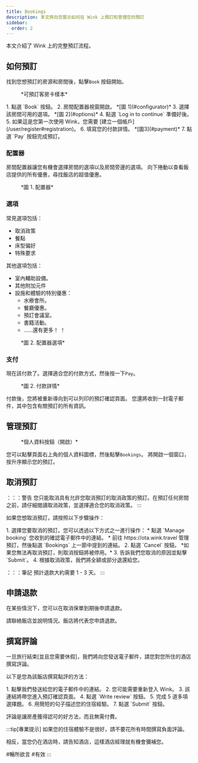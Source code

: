 ```yaml
---
title: Bookings
description: 本文將向您展示如何在 Wink 上預訂和管理您的預訂
sidebar:
  order: 2
---
```


本文介紹了 Wink 上的完整預訂流程。

## 如何預訂

找到您想預訂的房源和房間後，點擊`Book` 按鈕開始。

<figure>
  <CloudinaryImage width="350" height="819" resize="scale" quality="best" alt="可預訂客房卡" src="academy/guest-room-card" errorImage="noimage_opaque_nyrtl0.png" />

  <figcaption>*可預訂客房卡樣本*</figcaption>
</figure>


<Steps>
  1. 點選 `Book` 按鈕。
  2. 房間配置器視窗開啟。 *[圖 1](#configurator)*
  3. 選擇該房間可用的選項。 *[圖 2](#options)*
  4. 點選 `Log in to continue` 準備好後。
  5. 如果這是您第一次使用 Wink，您需要 [建立一個帳戶](/user/register#registration)。
  6. 填寫您的付款詳情。 *[圖3](#payment)*
  7. 點選 `Pay` 按鈕完成預訂。
</Steps>


### 配置器

房間配置器讓您有機會選擇房間的選項以及房間旁邊的選項。
向下捲動以查看飯店提供的所有優惠，尋找飯店的超值優惠。

<figure>
  <CloudinaryImage width="700" height="1176" resize="scale" quality="best" alt="房間配置器" src="academy/room-configurator-1" errorImage="noimage_opaque_nyrtl0.png" />

  <figcaption>*圖 1. 配置器*</figcaption>
</figure>


### 選項

常見選項包括：

* 取消政策
* 餐點
* 床型偏好
* 特殊要求

其他選項包括：

* 室內輔助設備。
* 其他附加元件
* 設施和體驗的特別優惠：
  * 水療會所。
  * 餐廳優惠。
  * 預訂會議室。
  * 書籍活動。
  * ……還有更多！ ！

<figure>
  <CloudinaryImage width="700" height="1176" resize="scale" quality="best" alt="房間配置器" src="academy/room-configurator-2" errorImage="noimage_opaque_nyrtl0.png" />

  <figcaption>*圖 2. 配置器選項*</figcaption>
</figure>


### 支付

現在該付款了。選擇適合您的付款方式，然後按一下`Pay`。

<figure>
  <CloudinaryImage width="700" height="1141" resize="scale" quality="best" alt="付款詳情" src="academy/payment-modal" errorImage="noimage_opaque_nyrtl0.png" />

  <figcaption>*圖 2. 付款詳情*</figcaption>
</figure>


付款後，您將被重新導向到可以列印的預訂確認頁面。
您還將收到一封電子郵件，其中包含有關預訂的所有資訊。

## 管理預訂

<figure>
  <CloudinaryImage width="350" height="404" resize="scale" quality="best" alt="身份驗證後的帳戶按鈕" src="academy/account-button-auth-open" errorImage="noimage_opaque_nyrtl0.png" />

  <figcaption>*個人資料按鈕（開啟）*</figcaption>
</figure>


您可以點擊頁面右上角的個人資料圖標，然後點擊`Bookings`。
將開啟一個窗口，按升序顯示您的預訂。

## 取消預訂

：：：警告
您只能取消具有允許您取消預訂的取消政策的預訂。在預訂任何房間之前，請仔細閱讀取消政策，並選擇適合您的取消政策。
:::

如果您想取消預訂，請按照以下步驟操作：

<Steps>
  1. 選擇您要取消的預訂。您可以透過以下方式之一進行操作：
     * 點選 `Manage booking` 您收到的確認電子郵件中的連結。
     * 前往 https://ota.wink.travel 管理預訂，然後點選 `Bookings` 上一節中提到的連結。
  2. 點選 `Cancel` 按鈕。 *如果您無法再取消預訂，則取消按鈕將被停用。*
  3. 告訴我們您取消的原因並點擊 `Submit`。
  4. 根據取消政策，我們將全額或部分退還給您。
</Steps>


：：：筆記
預計退款大約需要 1 - 3 天。
:::

## 申請退款

在某些情況下，您可以在取消保單到期後申請退款。

請聯絡飯店並說明情況。飯店將代表您申請退款。

## 撰寫評論

一旦旅行結束\[並且您需要休假]，我們將向您發送電子郵件，請您對您所住的酒店撰寫評論。

以下是您為該飯店撰寫點評的方法：

<Steps>
  1. 點擊我們發送給您的電子郵件中的連結。
  2. 您可能需要重新登入 Wink。
  3. 該連結將帶您進入預訂確認頁面。
  4. 點選 `Write review` 按鈕。
  5. 完成 5 道多項選擇題。
  6. 用簡短的句子描述您的住宿經驗。
  7. 點選 `Submit` 按鈕。
</Steps>


評論是讓房產獲得認可的好方法，而且無需付費。

:::tip\[專業提示]
如果您的住宿體驗不是很好，請不要花所有時間撰寫負面評論。

相反，當您仍在酒店時，請告知酒店，這樣酒店經理就有機會彌補您。

\#暢所欲言 #有效
:::

